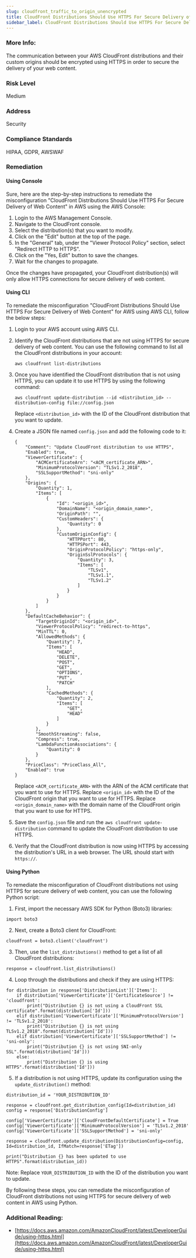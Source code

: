 ```yaml
---
slug: cloudfront_traffic_to_origin_unencrypted
title: CloudFront Distributions Should Use HTTPS For Secure Delivery of Web Content
sidebar_label: CloudFront Distributions Should Use HTTPS For Secure Delivery of Web Content
---
```


### More Info:

The communication between your AWS CloudFront distributions and their custom origins should be encrypted using HTTPS in order to secure the delivery of your web content.

### Risk Level

Medium

### Address

Security

### Compliance Standards

HIPAA, GDPR, AWSWAF

### Remediation

#### Using Console

Sure, here are the step-by-step instructions to remediate the misconfiguration "CloudFront Distributions Should Use HTTPS For Secure Delivery of Web Content" in AWS using the AWS Console:

1. Login to the AWS Management Console.
2. Navigate to the CloudFront console.
3. Select the distribution(s) that you want to modify.
4. Click on the "Edit" button at the top of the page.
5. In the "General" tab, under the "Viewer Protocol Policy" section, select "Redirect HTTP to HTTPS".
6. Click on the "Yes, Edit" button to save the changes.
7. Wait for the changes to propagate. 

Once the changes have propagated, your CloudFront distribution(s) will only allow HTTPS connections for secure delivery of web content.

#### Using CLI

To remediate the misconfiguration "CloudFront Distributions Should Use HTTPS For Secure Delivery of Web Content" for AWS using AWS CLI, follow the below steps:

1. Login to your AWS account using AWS CLI.
2. Identify the CloudFront distributions that are not using HTTPS for secure delivery of web content. You can use the following command to list all the CloudFront distributions in your account:

   ```
   aws cloudfront list-distributions
   ```

3. Once you have identified the CloudFront distribution that is not using HTTPS, you can update it to use HTTPS by using the following command:

   ```
   aws cloudfront update-distribution --id <distribution_id> --distribution-config file://config.json
   ```

   Replace `<distribution_id>` with the ID of the CloudFront distribution that you want to update.

4. Create a JSON file named `config.json` and add the following code to it:

   ```
   {
       "Comment": "Update CloudFront distribution to use HTTPS",
       "Enabled": true,
       "ViewerCertificate": {
           "ACMCertificateArn": "<ACM_certificate_ARN>",
           "MinimumProtocolVersion": "TLSv1.2_2018",
           "SSLSupportMethod": "sni-only"
       },
       "Origins": {
           "Quantity": 1,
           "Items": [
               {
                   "Id": "<origin_id>",
                   "DomainName": "<origin_domain_name>",
                   "OriginPath": "",
                   "CustomHeaders": {
                       "Quantity": 0
                   },
                   "CustomOriginConfig": {
                       "HTTPPort": 80,
                       "HTTPSPort": 443,
                       "OriginProtocolPolicy": "https-only",
                       "OriginSslProtocols": {
                           "Quantity": 3,
                           "Items": [
                               "TLSv1",
                               "TLSv1.1",
                               "TLSv1.2"
                           ]
                       }
                   }
               }
           ]
       },
       "DefaultCacheBehavior": {
           "TargetOriginId": "<origin_id>",
           "ViewerProtocolPolicy": "redirect-to-https",
           "MinTTL": 0,
           "AllowedMethods": {
               "Quantity": 7,
               "Items": [
                   "HEAD",
                   "DELETE",
                   "POST",
                   "GET",
                   "OPTIONS",
                   "PUT",
                   "PATCH"
               ],
               "CachedMethods": {
                   "Quantity": 2,
                   "Items": [
                       "GET",
                       "HEAD"
                   ]
               }
           },
           "SmoothStreaming": false,
           "Compress": true,
           "LambdaFunctionAssociations": {
               "Quantity": 0
           }
       },
       "PriceClass": "PriceClass_All",
       "Enabled": true
   }
   ```

   Replace `<ACM_certificate_ARN>` with the ARN of the ACM certificate that you want to use for HTTPS. Replace `<origin_id>` with the ID of the CloudFront origin that you want to use for HTTPS. Replace `<origin_domain_name>` with the domain name of the CloudFront origin that you want to use for HTTPS.

5. Save the `config.json` file and run the `aws cloudfront update-distribution` command to update the CloudFront distribution to use HTTPS.

6. Verify that the CloudFront distribution is now using HTTPS by accessing the distribution's URL in a web browser. The URL should start with `https://`.

#### Using Python

To remediate the misconfiguration of CloudFront distributions not using HTTPS for secure delivery of web content, you can use the following Python script:

1. First, import the necessary AWS SDK for Python (Boto3) libraries:

```
import boto3
```

2. Next, create a Boto3 client for CloudFront:

```
cloudfront = boto3.client('cloudfront')
```

3. Then, use the `list_distributions()` method to get a list of all CloudFront distributions:

```
response = cloudfront.list_distributions()
```

4. Loop through the distributions and check if they are using HTTPS:

```
for distribution in response['DistributionList']['Items']:
    if distribution['ViewerCertificate']['CertificateSource'] != 'cloudfront':
        print("Distribution {} is not using a CloudFront SSL certificate".format(distribution['Id']))
    elif distribution['ViewerCertificate']['MinimumProtocolVersion'] != 'TLSv1.2_2018':
        print("Distribution {} is not using TLSv1.2_2018".format(distribution['Id']))
    elif distribution['ViewerCertificate']['SSLSupportMethod'] != 'sni-only':
        print("Distribution {} is not using SNI-only SSL".format(distribution['Id']))
    else:
        print("Distribution {} is using HTTPS".format(distribution['Id']))
```

5. If a distribution is not using HTTPS, update its configuration using the `update_distribution()` method:

```
distribution_id = 'YOUR_DISTRIBUTION_ID'

response = cloudfront.get_distribution_config(Id=distribution_id)
config = response['DistributionConfig']

config['ViewerCertificate']['CloudFrontDefaultCertificate'] = True
config['ViewerCertificate']['MinimumProtocolVersion'] = 'TLSv1.2_2018'
config['ViewerCertificate']['SSLSupportMethod'] = 'sni-only'

response = cloudfront.update_distribution(DistributionConfig=config, Id=distribution_id, IfMatch=response['ETag'])

print("Distribution {} has been updated to use HTTPS".format(distribution_id))
```

Note: Replace `YOUR_DISTRIBUTION_ID` with the ID of the distribution you want to update.

By following these steps, you can remediate the misconfiguration of CloudFront distributions not using HTTPS for secure delivery of web content in AWS using Python.

### Additional Reading:

- [https://docs.aws.amazon.com/AmazonCloudFront/latest/DeveloperGuide/using-https.html](https://docs.aws.amazon.com/AmazonCloudFront/latest/DeveloperGuide/using-https.html) 


